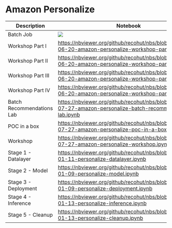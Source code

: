 # Amazon Personalize

| Description | Notebook | 
| ----------- | -------- |
| Batch Job | <a href="https://nbviewer.org/github/recohut/nbs/blob/main/2021-06-20-amazon-personalize-batch-job.ipynb" alt=""> <img src="https://colab.research.google.com/assets/colab-badge.svg" /></a>|
| Workshop Part I | https://nbviewer.org/github/recohut/nbs/blob/main/2021-06-20-amazon-personalize-workshop-part-1.ipynb |
| Workshop Part II | https://nbviewer.org/github/recohut/nbs/blob/main/2021-06-20-amazon-personalize-workshop-part-2.ipynb |
| Workshop Part III | https://nbviewer.org/github/recohut/nbs/blob/main/2021-06-20-amazon-personalize-workshop-part-3.ipynb |
| Workshop Part IV | https://nbviewer.org/github/recohut/nbs/blob/main/2021-06-20-amazon-personalize-workshop-part-4.ipynb |
| Batch Recommendations Lab | https://nbviewer.org/github/recohut/nbs/blob/main/2021-07-27-amazon-personalize-batch-recommendations-lab.ipynb |
| POC in a box | https://nbviewer.org/github/recohut/nbs/blob/main/2021-07-27-amazon-personalize-poc-in-a-box.ipynb |
| Workshop | https://nbviewer.org/github/recohut/nbs/blob/main/2021-07-27-amazon-personalize-workshop.ipynb |
| Stage 1 - Datalayer | https://nbviewer.org/github/recohut/nbs/blob/main/2022-01-11-personalize-datalayer.ipynb |
| Stage 2 - Model | https://nbviewer.org/github/recohut/nbs/blob/main/2022-01-09-personalize-model.ipynb |
| Stage 3 - Deployment | https://nbviewer.org/github/recohut/nbs/blob/main/2022-01-09-personalize-deployment.ipynb |
| Stage 4 - Inference | https://nbviewer.org/github/recohut/nbs/blob/main/2022-01-13-personalize-inference.ipynb |
| Stage 5 - Cleanup | https://nbviewer.org/github/recohut/nbs/blob/main/2022-01-13-personalize-cleanup.ipynb |

